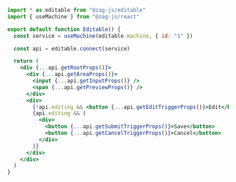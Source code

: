 ```jsx
import * as editable from "@zag-js/editable"
import { useMachine } from "@zag-js/react"

export default function Editable() {
  const service = useMachine(editable.machine, { id: "1" })

  const api = editable.connect(service)

  return (
    <div {...api.getRootProps()}>
      <div {...api.getAreaProps()}>
        <input {...api.getInputProps()} />
        <span {...api.getPreviewProps()} />
      </div>
      <div>
        {!api.editing && <button {...api.getEditTriggerProps()}>Edit</button>}
        {api.editing && (
          <div>
            <button {...api.getSubmitTriggerProps()}>Save</button>
            <button {...api.getCancelTriggerProps()}>Cancel</button>
          </div>
        )}
      </div>
    </div>
  )
}
```
